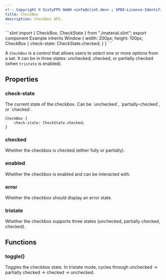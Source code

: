 ```yaml
---
<!-- Copyright © SixtyFPS GmbH <info@slint.dev> ; SPDX-License-Identifier: MIT -->
title: CheckBox
description: CheckBox API.
---
```



<CodeSnippetMD imagePath="/src/assets/generated/checkbox.png" scale="3" imageWidth="300" imageHeight="200" imageAlt="" needsBackground="true">
```slint
import { CheckBox, CheckState } from "./material.slint";
export component Example inherits Window {
    width: 200px;
    height: 100px;
    CheckBox {
        check-state: CheckState.checked;
    }
}
```
</CodeSnippetMD>

A `CheckBox` is a control that allows users to select one or more options from a set. It can be in three states: unchecked, checked, or partially checked (when `tristate` is enabled).

## Properties

### check-state
<SlintProperty propName="check-state" typeName="enum" enumName="CheckState" propertyVisibility="in-out">
The current state of the checkbox. Can be `unchecked`, `partially-checked`, or `checked`.

```slint "check-state: CheckState.checked;"
CheckBox {
    check-state: CheckState.checked;
}
```
</SlintProperty>

### checked
<SlintProperty propName="checked" typeName="bool" propertyVisibility="out">
Whether the checkbox is checked (either fully or partially).
</SlintProperty>

### enabled
<SlintProperty propName="enabled" typeName="bool" defaultValue="true">
Whether the checkbox is enabled and can be interacted with.
</SlintProperty>

### error
<SlintProperty propName="error" typeName="bool">
Whether the checkbox should display an error state.
</SlintProperty>

### tristate
<SlintProperty propName="tristate" typeName="bool">
Whether the checkbox supports three states (unchecked, partially checked, checked).
</SlintProperty>

## Functions

### toggle()
Toggles the checkbox state. In tristate mode, cycles through unchecked → partially checked → checked → unchecked.